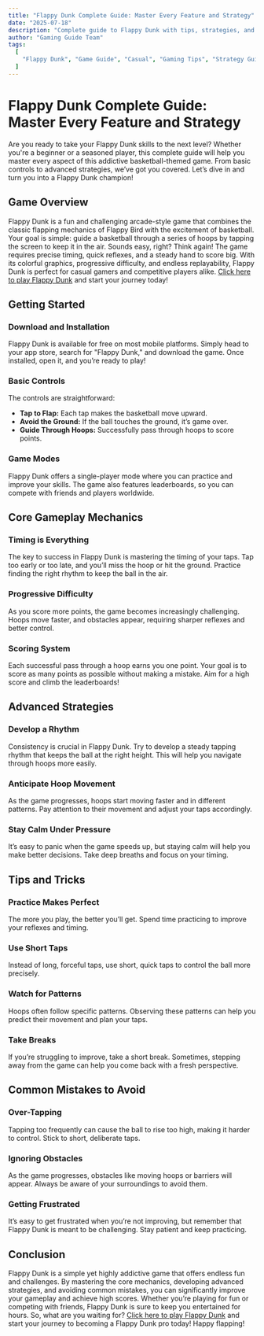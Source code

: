 ---
title: "Flappy Dunk Complete Guide: Master Every Feature and Strategy"
date: "2025-07-18"
description: "Complete guide to Flappy Dunk with tips, strategies, and everything you need to know to master this casual game."
author: "Gaming Guide Team"
tags:
  [
    "Flappy Dunk", "Game Guide", "Casual", "Gaming Tips", "Strategy Guide", "avoid", "basketball", "one-button"
  ]
---

# Flappy Dunk Complete Guide: Master Every Feature and Strategy

Are you ready to take your Flappy Dunk skills to the next level? Whether you're a beginner or a seasoned player, this complete guide will help you master every aspect of this addictive basketball-themed game. From basic controls to advanced strategies, we’ve got you covered. Let’s dive in and turn you into a Flappy Dunk champion!

## Game Overview

Flappy Dunk is a fun and challenging arcade-style game that combines the classic flapping mechanics of Flappy Bird with the excitement of basketball. Your goal is simple: guide a basketball through a series of hoops by tapping the screen to keep it in the air. Sounds easy, right? Think again! The game requires precise timing, quick reflexes, and a steady hand to score big. With its colorful graphics, progressive difficulty, and endless replayability, Flappy Dunk is perfect for casual gamers and competitive players alike. [Click here to play Flappy Dunk](https://flappydunkgame.org/) and start your journey today!

## Getting Started

### Download and Installation
Flappy Dunk is available for free on most mobile platforms. Simply head to your app store, search for "Flappy Dunk," and download the game. Once installed, open it, and you’re ready to play!

### Basic Controls
The controls are straightforward:  
- **Tap to Flap:** Each tap makes the basketball move upward.  
- **Avoid the Ground:** If the ball touches the ground, it’s game over.  
- **Guide Through Hoops:** Successfully pass through hoops to score points.  

### Game Modes
Flappy Dunk offers a single-player mode where you can practice and improve your skills. The game also features leaderboards, so you can compete with friends and players worldwide.

## Core Gameplay Mechanics

### Timing is Everything
The key to success in Flappy Dunk is mastering the timing of your taps. Tap too early or too late, and you’ll miss the hoop or hit the ground. Practice finding the right rhythm to keep the ball in the air.

### Progressive Difficulty
As you score more points, the game becomes increasingly challenging. Hoops move faster, and obstacles appear, requiring sharper reflexes and better control.

### Scoring System
Each successful pass through a hoop earns you one point. Your goal is to score as many points as possible without making a mistake. Aim for a high score and climb the leaderboards!

## Advanced Strategies

### Develop a Rhythm
Consistency is crucial in Flappy Dunk. Try to develop a steady tapping rhythm that keeps the ball at the right height. This will help you navigate through hoops more easily.

### Anticipate Hoop Movement
As the game progresses, hoops start moving faster and in different patterns. Pay attention to their movement and adjust your taps accordingly.

### Stay Calm Under Pressure
It’s easy to panic when the game speeds up, but staying calm will help you make better decisions. Take deep breaths and focus on your timing.

## Tips and Tricks

### Practice Makes Perfect
The more you play, the better you’ll get. Spend time practicing to improve your reflexes and timing.

### Use Short Taps
Instead of long, forceful taps, use short, quick taps to control the ball more precisely.

### Watch for Patterns
Hoops often follow specific patterns. Observing these patterns can help you predict their movement and plan your taps.

### Take Breaks
If you’re struggling to improve, take a short break. Sometimes, stepping away from the game can help you come back with a fresh perspective.

## Common Mistakes to Avoid

### Over-Tapping
Tapping too frequently can cause the ball to rise too high, making it harder to control. Stick to short, deliberate taps.

### Ignoring Obstacles
As the game progresses, obstacles like moving hoops or barriers will appear. Always be aware of your surroundings to avoid them.

### Getting Frustrated
It’s easy to get frustrated when you’re not improving, but remember that Flappy Dunk is meant to be challenging. Stay patient and keep practicing.

## Conclusion

Flappy Dunk is a simple yet highly addictive game that offers endless fun and challenges. By mastering the core mechanics, developing advanced strategies, and avoiding common mistakes, you can significantly improve your gameplay and achieve high scores. Whether you’re playing for fun or competing with friends, Flappy Dunk is sure to keep you entertained for hours. So, what are you waiting for? [Click here to play Flappy Dunk](https://flappydunkgame.org/) and start your journey to becoming a Flappy Dunk pro today! Happy flapping!